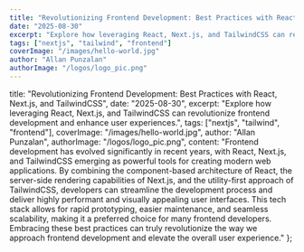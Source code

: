 ```yaml
---
title: "Revolutionizing Frontend Development: Best Practices with React, Next.js, and TailwindCSS"
date: "2025-08-30"
excerpt: "Explore how leveraging React, Next.js, and TailwindCSS can revolutionize frontend development and enhance user experiences."
tags: ["nextjs", "tailwind", "frontend"]
coverImage: "/images/hello-world.jpg"
author: "Allan Punzalan"
authorImage: "/logos/logo_pic.png"
---
```


title: "Revolutionizing Frontend Development: Best Practices with React, Next.js, and TailwindCSS",
date: "2025-08-30",
excerpt: "Explore how leveraging React, Next.js, and TailwindCSS can revolutionize frontend development and enhance user experiences.",
tags: ["nextjs", "tailwind", "frontend"],
coverImage: "/images/hello-world.jpg",
author: "Allan Punzalan",
authorImage: "/logos/logo_pic.png",
content: "Frontend development has evolved significantly in recent years, with React, Next.js, and TailwindCSS emerging as powerful tools for creating modern web applications. By combining the component-based architecture of React, the server-side rendering capabilities of Next.js, and the utility-first approach of TailwindCSS, developers can streamline the development process and deliver highly performant and visually appealing user interfaces. This tech stack allows for rapid prototyping, easier maintenance, and seamless scalability, making it a preferred choice for many frontend developers. Embracing these best practices can truly revolutionize the way we approach frontend development and elevate the overall user experience."
};